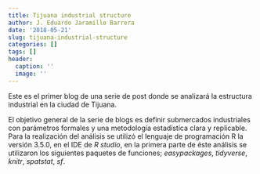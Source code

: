 ```yaml
---
title: Tijuana industrial structure
author: J. Eduardo Jaramillo Barrera
date: '2018-05-21'
slug: tijuana-industrial-structure
categories: []
tags: []
header:
  caption: ''
  image: ''
---
```


Este es el primer blog de una serie de post donde se analizará la estructura industrial en la ciudad de Tijuana. 

El objetivo general de la serie de blogs es definir submercados industriales con parámetros formales y una metodología estadística clara y replicable. Para la realización del análisis se utilizó el lenguaje de programación R la versión 3.5.0, en el IDE de _R studio_, en la primera parte de éste análisis se utilizaron los siguientes paquetes de funciones; *easypackages*, *tidyverse*, *knitr*, *spatstat*, *sf*.


